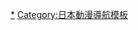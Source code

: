 {{Navbox
|name = 烏龍派出所
|title = [[烏龍派出所]]（作者：[[秋本治]]）
|group1 = 作品內容
|list1 = [[烏龍派出所|漫畫]]（[[烏龍派出所漫畫列表|漫畫列表]]） - [[烏龍派出所 (動畫)|動畫]]（[[烏龍派出所動畫集數列表|集數列表]]）
|group2 = [[烏龍派出所角色列表|登場人物]] 
|list2=  [[兩津勘吉]] - [[中川圭一]]
|group3 = 歌曲專輯
|list3 = [[葛飾狂想曲]] - [[心情超讚]]
}}
<noinclude>
{{DEFAULTSORT:Oolong police station}}
[[Category:烏龍派出所|*]]
[[Category:日本動漫導航模板]]
</noinclude>